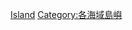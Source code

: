 {{Commonscat|Islands of the Mediterranean Sea}}

[[Category:地中海地形|Island]]
[[Category:各海域島嶼|Category:各海域島嶼]]